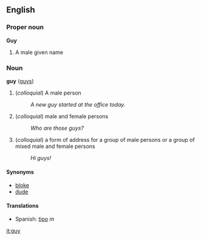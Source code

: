 ==English==
===Proper noun===
'''Guy'''

# A male given name

===Noun===
'''guy''' ([[guys]])

# (''colloquial'') A male person
#:''A new guy started at the office today.''
# (''colloquial'') male and female persons
#:''Who are those guys?''
# (''colloquial'') a form of address for a group of male persons or a group of mixed male and female persons
#:''Hi guys!''

====Synonyms====
*[[bloke]]
*[[dude]]

====Translations====
*Spanish: [[tipo]] ''m''

[[it:guy]]
